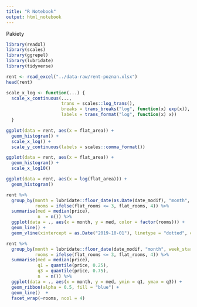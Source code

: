 ```yaml
---
title: "R Notebook"
output: html_notebook
---
```


Pakiety

```r
library(readxl)
library(scales)
library(ggrepel)
library(lubridate)
library(tidyverse)
```


```r
rent <- read_excel("../data-raw/rent-poznan.xlsx")
head(rent)
```

```r
scale_x_log <- function(...) {
  scale_x_continuous(..., 
                     trans = scales::log_trans(), 
                     breaks = trans_breaks("log", function(x) exp(x)), 
                     labels = trans_format("log", function(x) x))
  }

```

```r
ggplot(data = rent, aes(x = flat_area)) + 
  geom_histogram() + 
  scale_x_log() +
  scale_y_continuous(labels = scales::comma_format())

ggplot(data = rent, aes(x = flat_area)) + 
  geom_histogram() + 
  scale_x_log10()

ggplot(data = rent, aes(x = log(flat_area))) +
  geom_histogram() 
```
```r
rent %>%
  group_by(month = lubridate::floor_date(as.Date(date_modif), "month", week_start = 1),
           rooms = ifelse(flat_rooms <= 3, flat_rooms, 4)) %>%
  summarise(med = median(price),
            n  = n()) %>%
  ggplot(data = ., aes(x = month, y = med, color = factor(rooms))) + 
  geom_line() +
  geom_vline(xintercept = as.Date("2019-10-01"), linetype = "dotted", color = "black")
```
```r
rent %>%
  group_by(month = lubridate::floor_date(date_modif, "month", week_start = 1),
           rooms = ifelse(flat_rooms <= 3, flat_rooms, 4)) %>%
  summarise(med = median(price),
            q1 = quantile(price, 0.25),
            q3 = quantile(price, 0.75),
            n  = n()) %>%
  ggplot(data = ., aes(x = month, y = med, ymin = q1, ymax = q3)) + 
  geom_ribbon(alpha = 0.5, fill = "blue") +
  geom_line()  +
  facet_wrap(~rooms, ncol = 4)
```

